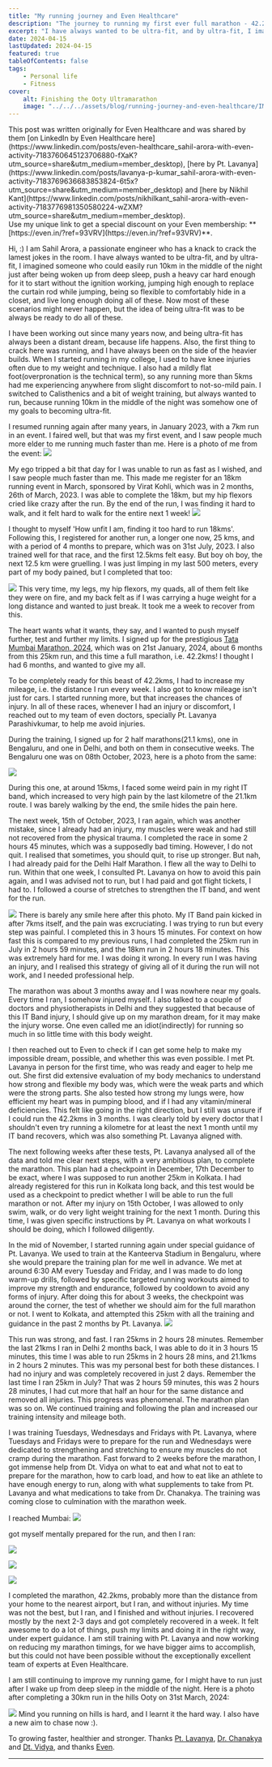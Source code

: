 ```yaml
---
title: "My running journey and Even Healthcare"
description: "The journey to running my first ever full marathon - 42.2 km"
excerpt: "I have always wanted to be ultra-fit, and by ultra-fit, I imagined someone who could easily run 10km in the middle of the night just after being woken up from deep sleep, push a heavy car hard enough for it to start without the ignition working, jumping high enough to replace the curtain rod while jumping, being so flexible to comfortably hide in a closet, and live long enough doing all of these. Now most of these scenarios might never happen, but the idea of being ultra-fit was to be always be ready to do all of these."
date: 2024-04-15
lastUpdated: 2024-04-15
featured: true
tableOfContents: false
tags:
    - Personal life
    - Fitness
cover:
    alt: Finishing the Ooty Ultramarathon
    image: "../../../assets/blog/running-journey-and-even-healthcare/IMG_2429.jpeg"
---
```



<Aside>This post was written originally for Even Healthcare and was shared by them [on LinkedIn by Even Healthcare here](https://www.linkedin.com/posts/even-healthcare_sahil-arora-with-even-activity-7183760645123706880-fXaK?utm_source=share&utm_medium=member_desktop), [here by Pt. Lavanya](https://www.linkedin.com/posts/lavanya-p-kumar_sahil-arora-with-even-activity-7183769636683853824-6t5x?utm_source=share&utm_medium=member_desktop) and [here by Nikhil Kant](https://www.linkedin.com/posts/nikhilkant_sahil-arora-with-even-activity-7183776981350580224-wZXM?utm_source=share&utm_medium=member_desktop).</Aside>

<Aside title="Join Even">Use my unique link to get a special discount on your Even membership: **[https://even.in/?ref=93VRV](https://even.in/?ref=93VRV)**.</Aside>

Hi, :) 
I am Sahil Arora, a passionate engineer who has a knack to crack the lamest jokes in the room. I have always wanted to be ultra-fit, and by ultra-fit, I imagined someone who could easily run 10km in the middle of the night just after being woken up from deep sleep, push a heavy car hard enough for it to start without the ignition working, jumping high enough to replace the curtain rod while jumping, being so flexible to comfortably hide in a closet, and live long enough doing all of these. Now most of these scenarios might never happen, but the idea of being ultra-fit was to be always be ready to do all of these.

I have been working out since many years now, and being ultra-fit has always been a distant dream, because life happens. Also, the first thing to crack here was running, and I have always been on the side of the heavier builds. When I started running in my college, I used to have knee injuries often due to my weight and technique. I also had a mildly flat foot(overpronation is the technical term), so any running more than 5kms had me experiencing anywhere from slight discomfort to not-so-mild pain. I switched to Calisthenics and a bit of weight training, but always wanted to run, because running 10km in the middle of the night was somehow one of my goals to becoming ultra-fit.

I resumed running again after many years, in January 2023, with a 7km run in an event. I faired well, but that was my first event, and I saw people much more elder to me running much faster than me. Here is a photo of me from the event:
![](./src/assets/blog/running-journey-and-even-healthcare/Pasted%20image%2020240407225141.png)

My ego tripped a bit that day for I was unable to run as fast as I wished, and I saw people much faster than me. This made me register for an 18km running event in March, sponsored by Virat Kohli, which was in 2 months, 26th of March, 2023. I was able to complete the 18km, but my hip flexors cried like crazy after the run. By the end of the run, I was finding it hard to walk, and it felt hard to walk for the entire next 1 week!
![](./src/assets/blog/running-journey-and-even-healthcare/Pasted%20image%2020240407223554.png)

I thought to myself 'How unfit I am, finding it too hard to run 18kms'. Following this, I registered for another run, a longer one now, 25 kms, and with a period of 4 months to prepare, which was on 31st July, 2023. I also trained well for that race, and the first 12.5kms felt easy. But boy oh boy, the next 12.5 km were gruelling. I was just limping in my last 500 meters, every part of my body pained, but I completed that too:

![](./src/assets/blog/running-journey-and-even-healthcare/Pasted%20image%2020240407225824.png)
This very time, my legs, my hip flexors, my quads, all of them felt like they were on fire, and my back felt as if I was carrying a huge weight for a long distance and wanted to just break. It took me a week to recover from this.

The heart wants what it wants, they say, and I wanted to push myself further, test and further my limits. I signed up for the prestigious [Tata Mumbai Marathon, 2024](https://tatamumbaimarathon.procam.in/), which was on 21st January, 2024, about 6 months from this 25km run, and this time a full marathon, i.e. 42.2kms! I thought I had 6 months, and wanted to give my all.

To be completely ready for this beast of 42.2kms, I had to increase my mileage, i.e. the distance I run every week. I also got to know mileage isn't just for cars. I started running more, but that increases the chances of injury. In all of these races, whenever I had an injury or discomfort, I reached out to my team of even doctors, specially Pt. Lavanya Parashivkumar, to help me avoid injuries.

During the training, I signed up for 2 half marathons(21.1 kms), one in Bengaluru, and one in Delhi, and both on them in consecutive weeks. The Bengaluru one was on 08th October, 2023, here is a photo from the same:

![](./src/assets/blog/running-journey-and-even-healthcare/Pasted%20image%2020240407230730.png)

During this one, at around 15kms, I faced some weird pain in my right IT band, which increased to very high pain by the last kilometre of the 21.1km route. I was barely walking by the end, the smile hides the pain here.

The next week, 15th of October, 2023, I ran again, which was another mistake, since I already had an injury, my muscles were weak and had still not recovered from the physical trauma. I completed the race in some 2 hours 45 minutes, which was a supposedly bad timing. However, I do not quit. I realised that sometimes, you should quit, to rise up stronger. But nah, I had already paid for the Delhi Half Marathon. I flew all the way to Delhi to run. Within that one week, I consulted Pt. Lavanya on how to avoid this pain again, and I was advised not to run, but I had paid and got flight tickets, I had to. I followed a course of stretches to strengthen the IT band, and went for the run.

![](./src/assets/blog/running-journey-and-even-healthcare/Pasted%20image%2020240407231648.png)
There is barely any smile here after this photo. My IT Band pain kicked in after 7kms itself, and the pain was excruciating. I was trying to run but every step was painful. I completed this in 3 hours 15 minutes. For context on how fast this is compared to my previous runs, I had completed the 25km run in July in 2 hours 59 minutes, and the 18km run in 2 hours 18 minutes. This was extremely hard for me. I was doing it wrong. In every run I was having an injury, and I realised this strategy of giving all of it during the run will not work, and I needed professional help.

The marathon was about 3 months away and I was nowhere near my goals. Every time I ran, I somehow injured myself. I also talked to a couple of doctors and physiotherapists in Delhi and they suggested that because of this IT Band injury, I should give up on my marathon dream, for it may make the injury worse. One even called me an idiot(indirectly) for running so much in so little time with this body weight.

I then reached out to Even to check if I can get some help to make my impossible dream, possible, and whether this was even possible. I met Pt. Lavanya in person for the first time, who was ready and eager to help me out. She first did extensive evaluation of my body mechanics to understand how strong and flexible my body was, which were the weak parts and which were the strong parts. She also tested how strong my lungs were, how efficient my heart was in pumping blood, and if I had any vitamin/mineral deficiencies. This felt like going in the right direction, but I still was unsure if I could run the 42.2kms in 3 months. I was clearly told by every doctor that I shouldn't even try running a kilometre for at least the next 1 month until my IT band recovers, which was also something Pt. Lavanya aligned with.

The next following weeks after these tests, Pt. Lavanya analysed all of the data and told me clear next steps, with a very ambitious plan, to complete the marathon. This plan had a checkpoint in December, 17th December to be exact, where I was supposed to run another 25km in Kolkata. I had already registered for this run in Kolkata long back, and this test would be used as a checkpoint to predict whether I will be able to run the full marathon or not. After my injury on 15th October, I was allowed to only swim, walk, or do very light weight training for the next 1 month. During this time, I was given specific instructions by Pt. Lavanya on what workouts I should be doing, which I followed diligently.

In the mid of November, I started running again under special guidance of Pt. Lavanya. We used to train at the Kanteerva Stadium in Bengaluru, where she would prepare the training plan for me well in advance. We met at around 6:30 AM every Tuesday and Friday, and I was made to do long warm-up drills, followed by specific targeted running workouts aimed to improve my strength and endurance, followed by cooldown to avoid any forms of injury. After doing this for about 3 weeks, the checkpoint was around the corner, the test of whether we should aim for the full marathon or not. I went to Kolkata, and attempted this 25km with all the training and guidance in the past 2 months by Pt. Lavanya.
![](./src/assets/blog/running-journey-and-even-healthcare/6461_104.jpeg)

This run was strong, and fast. I ran 25kms in 2 hours 28 minutes. Remember the last 21kms I ran in Delhi 2 months back, I was able to do it in 3 hours 15 minutes, this time I was able to run 25kms in 2 hours 28 mins, and 21.1kms in 2 hours 2 minutes. This was my personal best for both these distances. I had no injury and was completely recovered in just 2 days. Remember the last time I ran 25km in July? That was 2 hours 59 minutes, this was 2 hours 28 minutes, I had cut more that half an hour for the same distance and removed all injuries. This progress was phenomenal. The marathon plan was so on. We continued training and following the plan and increased our training intensity and mileage both.

I was training Tuesdays, Wednesdays and Fridays with Pt. Lavanya, where Tuesdays and Fridays were to prepare for the run and Wednesdays were dedicated to strengthening and stretching to ensure my muscles do not cramp during the marathon. Fast forward to 2 weeks before the marathon, I got immense help from Dt. Vidya on what to eat and what not to eat to prepare for the marathon, how to carb load, and how to eat like an athlete to have enough energy to run, along with what supplements to take from Pt. Lavanya and what medications to take from Dr. Chanakya. The training was coming close to culmination with the marathon week.

I reached Mumbai:
![](./src/assets/blog/running-journey-and-even-healthcare/IMG_1518%201.jpeg)

got myself mentally prepared for the run, and then I ran:

![](./src/assets/blog/running-journey-and-even-healthcare/13881_106.jpeg)

![](./src/assets/blog/running-journey-and-even-healthcare/13881_183.jpeg)

![](./src/assets/blog/running-journey-and-even-healthcare/13881_203.jpeg)

I completed the marathon, 42.2kms, probably more than the distance from your home to the nearest airport, but I ran, and without injuries. My time was not the best, but I ran, and I finished and without injuries. I recovered mostly by the next 2-3 days and got completely recovered in a week. It felt awesome to do a lot of things, push my limits and doing it in the right way, under expert guidance. I am still training with Pt. Lavanya and now working on reducing my marathon timings, for we have bigger aims to accomplish, but this could not have been possible without the exceptionally excellent team of experts at Even Healthcare.

I am still continuing to improve my running game, for I might have to run just after I wake up from deep sleep in the middle of the night. Here is a photo after completing a 30km run in the hills Ooty on 31st March, 2024:

![](./src/assets/blog/running-journey-and-even-healthcare/IMG_2429.jpeg)
Mind you running on hills is hard, and I learnt it the hard way. I also have a new aim to chase now :).

To growing faster, healthier and stronger. Thanks [Pt. Lavanya](https://www.linkedin.com/in/lavanya-p-kumar/), [Dr. Chanakya](https://www.linkedin.com/in/chanakya-saini-274805141/) and [Dt. Vidya](https://www.linkedin.com/in/vidya-k-p-890b0719/), and thanks [Even](https://even.in/?ref=93VRV).

---
